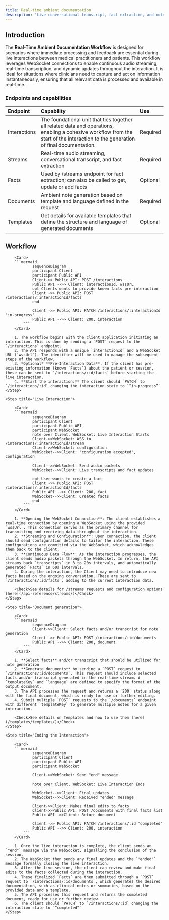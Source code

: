 ```yaml
---
title: Real-time ambient documentation 
description: 'Live conversational transcript, fact extraction, and note generation'
---
```


## Introduction 

The **Real-Time Ambient Documentation Workflow** is designed for scenarios where immediate processing and feedback are essential during live interactions between medical practitioners and patients. This workflow leverages WebSocket connections to enable continuous audio streaming, real-time transcription, and dynamic updates throughout the interaction. It is ideal for situations where clinicians need to capture and act on information instantaneously, ensuring that all relevant data is processed and available in real-time.

### Endpoints and capabilities 

| Endpoint | Capability | Use |
| :--- | :--- | :--- |
| Interactions | The foundational unit that ties together all related data and operations, enabling a cohesive workflow from the start of the interaction to the generation of final documentation. | Required | 
| Streams | Real-time audio streaming, conversational transcript, and fact extraction | Required | 
| Facts | Used by /streams endpoint for fact extraction; can also be called to get, update or add facts | Optional | 
| Documents | Ambient note generation based on template and language defined in the request | Required | 
| Templates | Get details for available templates that define the structure and language of generated documents | Optional | 

## Workflow 

<Steps titleSize="h3">
    <Step title="Initialization">

        <Card>
        ```mermaid
                sequenceDiagram
                participant Client
                participant Public API
                Client->> Public API: POST /interactions
                Public API -->> Client: interactionId, wssUrL
                opt Clients wants to provide known facts pre-interaction
                Client ->> Public API: POST /interactions/:interactionId/facts
                end

                Client ->> Public API: PATCH /interactions/:interactionId "in-progress"
                Public API -->> Client: 200, interaction
            ```
        </Card>

        1. The workflow begins with the client application initiating an interaction. This is done by sending a `POST` request to the `/interactions` endpoint. 
        2. The API responds with a unique `interactionId` and a WebSocket URL (`wssUrl`). The identifier will be used to manage the subsequent steps of the workflow.
        3. *Optional* **Pre-Interaction Data**: If the client has pre-existing information (known `Facts`) about the patient or session, these can be sent to `/interactions/:id/facts` before starting the live interaction.
        4. **Start the interaction:** The client should `PATCH` to `/interactions/:id` changing the interaction state to `“in-progress”`
    </Step>

    <Step title="Live Interaction">

        <Card>
        ```mermaid
                sequenceDiagram
                participant Client
                participant Public API
                participant WebSocket
                note over Client, WebSocket: Live Interaction Starts
                Client->>WebSocket: WSS to /interactions/:interactionId/stream
                Client->>WebSocket: configuration
                WebSocket-->>Client: "configuration accepted", configuration

                Client-->>WebSocket: Send audio packets
                WebSocket-->>Client: Live transcripts and fact updates

                opt User wants to create a fact
                Client ->> Public API: POST /interactions/:interactionId/facts
                Public API -->> Client: 200, fact
                WebSocket-->>Client: Created facts
                end 
            ```
        </Card>

        1. **Opening the WebSocket Connection**: The client establishes a real-time connection by opening a WebSocket using the provided `wssUrl`. This connection serves as the primary channel for transmitting and receiving data throughout the interaction.
        2. **Streaming and Configuration**: Upon connection, the client should send configuration details to tailor the interaction. These configurations are committed via the WebSocket, which acknowledges them back to the client.
        3. **Continuous Data Flow**: As the interaction progresses, the client sends audio packets through the WebSocket. In return, the API streams back `transcripts` in 3 to 20s intervals, and automatically generated `Facts` in 60s intervals.
        4. During the interaction, the Client may need to introduce new facts based on the ongoing conversation. These are sent to `/interactions/:id/facts`, adding to the current interaction data.

        <Check>See details for /streams requests and configuration options [here](/api-reference/streams/)</Check>
    </Step>

    <Step title="Document generation">

        <Card>
        ```mermaid
                sequenceDiagram
                Client->>Client: Select facts and/or transcript for note generation 
                Client ->> Public API: POST /interactions/:id/documents
                Public API -->> Client: 200, document
            ```
        </Card>

        1. **Select facts** and/or transcript that should be utilized for note generation
        2. **Generate documents** by sending a `POST` request to `/interactions/:id/documents`. This request should include selected facts and/or transcript generated in the real-time stream. A `templateKey` and `language` are defined to specify the format of the output document.
        3. The API processes the request and returns a `200` status along with the final document, which is ready for use or further editing.
        4. Submit multiple `POST` requests to the `/documents` endpoint with different `templateKey` to generate multiple notes for a given interaction. 

        <Check>See details on Templates and how to use them [here](/templates/templates/)</Check>
    </Step>

    <Step title="Ending the Interaction">

        <Card>
        ```mermaid
                sequenceDiagram
                participant Client
                participant Public API
                participant WebSocket

                Client->>WebSocket: Send "end" message

                note over Client, WebSocket: Live Interaction Ends

                WebSocket-->>Client: Final updates
                WebSocket-->>Client: Received "ended" message

                Client->>Client: Makes final edits to facts
                Client->>Public API: POST /documents with final facts list
                Public API-->>Client: Return document

                Client ->> Public API: PATCH /interactions/:id "completed"
                Public API -->> Client: 200, interaction
            ```
        </Card>

        1. Once the live interaction is complete, the client sends an `"end"` message via the WebSocket, signalling the conclusion of the session.
        2. The WebSocket then sends any final updates and the `"ended"` message formally closing the live interaction.
        3. After the live session, the client can review and make final edits to the facts collected during the interaction.
        4. These finalized `Facts` are then submitted through a `POST` request to `/interactions/:id/documents`, which generates the desired documentation, such as clinical notes or summaries, based on the provided data and a template.
        5. The API processes this request and returns the completed document, ready for use or further review.
        6. The client should `PATCH` to `/interactions/:id` changing the interaction state to `“completed”`
    </Step>
</Steps>
